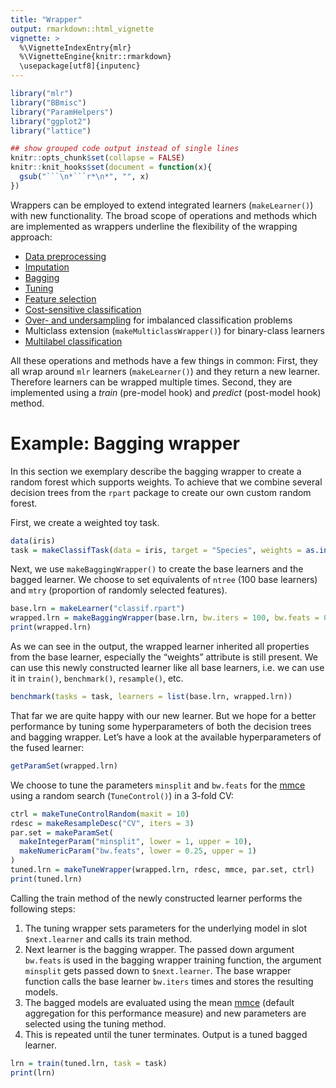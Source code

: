 ```yaml
---
title: "Wrapper"
output: rmarkdown::html_vignette
vignette: >
  %\VignetteIndexEntry{mlr}
  %\VignetteEngine{knitr::rmarkdown}
  \usepackage[utf8]{inputenc}
---
```


```r
library("mlr")
library("BBmisc")
library("ParamHelpers")
library("ggplot2")
library("lattice")

## show grouped code output instead of single lines
knitr::opts_chunk$set(collapse = FALSE)
knitr::knit_hooks$set(document = function(x){
  gsub("```\n*```r*\n*", "", x)
})
```

Wrappers can be employed to extend integrated learners (`makeLearner()`)  with new functionality.
The broad scope of operations and methods which are implemented as wrappers underline the flexibility of the wrapping approach:

* [Data preprocessing](preproc.html){target="_blank"}
* [Imputation](impute.html){target="_blank"}
* [Bagging](bagging.html){target="_blank"}
* [Tuning](tune.html){target="_blank"}
* [Feature selection](feature_selection.html){target="_blank"}
* [Cost-sensitive classification](cost_sensitive_classif.html){target="_blank"}
* [Over- and undersampling](over_and_undersampling.html){target="_blank"} for imbalanced classification problems
* Multiclass extension (`makeMulticlassWrapper()`) for binary-class learners
* [Multilabel classification](multilabel.html){target="_blank"}

All these operations and methods have a few things in common:
First, they all wrap around `mlr` learners (`makeLearner()`)  and they return a new learner.
Therefore learners can be wrapped multiple times.
Second, they are implemented using a *train* (pre-model hook) and *predict* (post-model hook) method.

# Example: Bagging wrapper

In this section we exemplary describe the bagging wrapper to create a random forest which supports weights.
To achieve that we combine several decision trees from the `rpart` package to create our own custom random forest.

First, we create a weighted toy task.

```r
data(iris)
task = makeClassifTask(data = iris, target = "Species", weights = as.integer(iris$Species))
```

Next, we use `makeBaggingWrapper()` to create the base learners and the bagged learner.
We choose to set equivalents of `ntree` (100 base learners) and `mtry` (proportion of randomly selected features).

```r
base.lrn = makeLearner("classif.rpart")
wrapped.lrn = makeBaggingWrapper(base.lrn, bw.iters = 100, bw.feats = 0.5)
print(wrapped.lrn)
```

As we can see in the output, the wrapped learner inherited all properties from the base learner, especially the "weights" attribute is still present.
We can use this newly constructed learner like all base learners, i.e. we can use it in `train()`, `benchmark()`, `resample()`, etc.

```r
benchmark(tasks = task, learners = list(base.lrn, wrapped.lrn))
```

That far we are quite happy with our new learner.
But we hope for a better performance by tuning some hyperparameters of both the decision trees and bagging wrapper.
Let's have a look at the available hyperparameters of the fused learner:

```r
getParamSet(wrapped.lrn)
```

We choose to tune the parameters `minsplit` and `bw.feats` for the [mmce](measures.html){target="_blank"} using a random search (`TuneControl()`) in a 3-fold CV:

```r
ctrl = makeTuneControlRandom(maxit = 10)
rdesc = makeResampleDesc("CV", iters = 3)
par.set = makeParamSet(
  makeIntegerParam("minsplit", lower = 1, upper = 10),
  makeNumericParam("bw.feats", lower = 0.25, upper = 1)
)
tuned.lrn = makeTuneWrapper(wrapped.lrn, rdesc, mmce, par.set, ctrl)
print(tuned.lrn)
```

Calling the train method of the newly constructed learner performs the following steps:

1. The tuning wrapper sets parameters for the underlying model in slot `$next.learner` and calls its train method.
2. Next learner is the bagging wrapper. The passed down argument `bw.feats` is used in the bagging wrapper training function, the argument `minsplit` gets passed down to `$next.learner`. 
The base wrapper function calls the base learner `bw.iters` times and stores the resulting models.
3. The bagged models are evaluated using the mean [mmce](measures.html){target="_blank"} (default aggregation for this performance measure) and new parameters are selected using the tuning method.
4. This is repeated until the tuner terminates. Output is a tuned bagged learner.

```r
lrn = train(tuned.lrn, task = task)
print(lrn)
```
